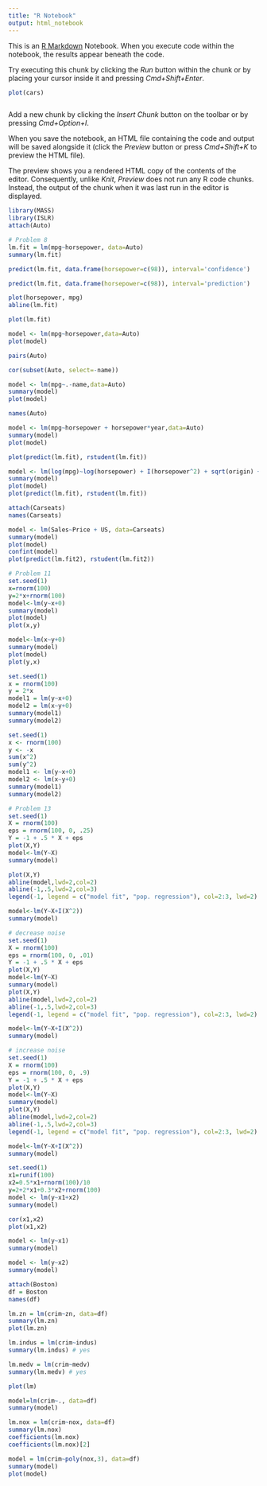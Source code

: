 ```yaml
---
title: "R Notebook"
output: html_notebook
---
```


This is an [R Markdown](http://rmarkdown.rstudio.com) Notebook. When you execute code within the notebook, the results appear beneath the code. 

Try executing this chunk by clicking the *Run* button within the chunk or by placing your cursor inside it and pressing *Cmd+Shift+Enter*. 

```r
plot(cars)
```
```r

```

Add a new chunk by clicking the *Insert Chunk* button on the toolbar or by pressing *Cmd+Option+I*.

When you save the notebook, an HTML file containing the code and output will be saved alongside it (click the *Preview* button or press *Cmd+Shift+K* to preview the HTML file). 

The preview shows you a rendered HTML copy of the contents of the editor. Consequently, unlike *Knit*, *Preview* does not run any R code chunks. Instead, the output of the chunk when it was last run in the editor is displayed.

```r
library(MASS)
library(ISLR)
attach(Auto)
```

```r
# Problem 8
lm.fit = lm(mpg~horsepower, data=Auto)
summary(lm.fit)
```

```r
predict(lm.fit, data.frame(horsepower=c(98)), interval='confidence')
```

```r
predict(lm.fit, data.frame(horsepower=c(98)), interval='prediction')
```

```r
plot(horsepower, mpg)
abline(lm.fit)
```

```r
plot(lm.fit)
```

```r
model <- lm(mpg~horsepower,data=Auto)
plot(model)
```

```r
pairs(Auto)
```

```r
cor(subset(Auto, select=-name))
```

```r
model <- lm(mpg~.-name,data=Auto)
summary(model)
plot(model)
```

```r
names(Auto)
``` 

```r
model <- lm(mpg~horsepower + horsepower*year,data=Auto)
summary(model)
plot(model)
```

```r
plot(predict(lm.fit), rstudent(lm.fit))
```

```r
model <- lm(log(mpg)~log(horsepower) + I(horsepower^2) + sqrt(origin) + horsepower:year + log(weight),data=Auto)
summary(model)
plot(model)
plot(predict(lm.fit), rstudent(lm.fit))
```

```r
attach(Carseats)
names(Carseats)
```

```r
model <- lm(Sales~Price + US, data=Carseats)
summary(model)
plot(model)
confint(model)
plot(predict(lm.fit2), rstudent(lm.fit2))
```

```r
# Problem 11
set.seed(1)
x=rnorm(100)
y=2*x+rnorm(100)
model<-lm(y~x+0)
summary(model)
plot(model)
plot(x,y)
```

```r
model<-lm(x~y+0)
summary(model)
plot(model)
plot(y,x)
```

```r
set.seed(1)
x = rnorm(100)
y = 2*x
model1 = lm(y~x+0)
model2 = lm(x~y+0)
summary(model1)
summary(model2)
```

```r
set.seed(1)
x <- rnorm(100)
y <- -x
sum(x^2)
sum(y^2)
model1 <- lm(y~x+0)
model2 <- lm(x~y+0)
summary(model1)
summary(model2)
```

```r
# Problem 13
set.seed(1)
X = rnorm(100)
eps = rnorm(100, 0, .25)
Y = -1 + .5 * X + eps
plot(X,Y)
model<-lm(Y~X)
summary(model)
```

```r
plot(X,Y)
abline(model,lwd=2,col=2)
abline(-1,.5,lwd=2,col=3)
legend(-1, legend = c("model fit", "pop. regression"), col=2:3, lwd=2)
```

```r
model<-lm(Y~X+I(X^2))
summary(model)
```

```r
# decrease noise
set.seed(1)
X = rnorm(100)
eps = rnorm(100, 0, .01)
Y = -1 + .5 * X + eps
plot(X,Y)
model<-lm(Y~X)
summary(model)
plot(X,Y)
abline(model,lwd=2,col=2)
abline(-1,.5,lwd=2,col=3)
legend(-1, legend = c("model fit", "pop. regression"), col=2:3, lwd=2)
```

```r
model<-lm(Y~X+I(X^2))
summary(model)
```

```r
# increase noise
set.seed(1)
X = rnorm(100)
eps = rnorm(100, 0, .9)
Y = -1 + .5 * X + eps
plot(X,Y)
model<-lm(Y~X)
summary(model)
plot(X,Y)
abline(model,lwd=2,col=2)
abline(-1,.5,lwd=2,col=3)
legend(-1, legend = c("model fit", "pop. regression"), col=2:3, lwd=2)
```

```r
model<-lm(Y~X+I(X^2))
summary(model)
```

```r
set.seed(1)
x1=runif(100)
x2=0.5*x1+rnorm(100)/10
y=2+2*x1+0.3*x2+rnorm(100)
model <- lm(y~x1+x2)
summary(model)
```

```r
cor(x1,x2)
plot(x1,x2)
```

```r
model <- lm(y~x1)
summary(model)
```

```r
model <- lm(y~x2)
summary(model)
```

```r
attach(Boston)
df = Boston
names(df)
```

```r
lm.zn = lm(crim~zn, data=df)
summary(lm.zn)
plot(lm.zn)
```

```r
lm.indus = lm(crim~indus)
summary(lm.indus) # yes
```

```r
lm.medv = lm(crim~medv)
summary(lm.medv) # yes
```

```r
plot(lm)
```

```r
model=lm(crim~., data=df)
summary(model)
```

```r
lm.nox = lm(crim~nox, data=df)
summary(lm.nox)
coefficients(lm.nox)
coefficients(lm.nox)[2]
```

```r
model = lm(crim~poly(nox,3), data=df)
summary(model)
plot(model)
```

